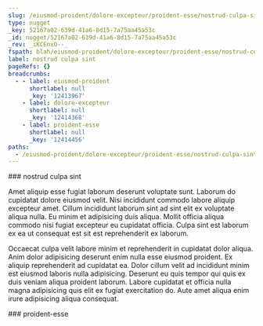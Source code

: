 ```yaml
---
slug: /eiusmod-proident/dolore-excepteur/proident-esse/nostrud-culpa-sint
type: nugget
_key: 52167a02-639d-41a6-8d15-7a75aa45a53c
_id: nugget/52167a02-639d-41a6-8d15-7a75aa45a53c
_rev: _iKCEnxO--_
fspath: blah/eiusmod-proident/dolore-excepteur/proident-esse/nostrud-culpa-sint.md
label: nostrud culpa sint
pageRefs: {}
breadcrumbs:
  - - label: eiusmod-proident
      shortlabel: null
      _key: '12413967'
    - label: dolore-excepteur
      shortlabel: null
      _key: '12414368'
    - label: proident-esse
      shortlabel: null
      _key: '12414456'
paths:
  - /eiusmod-proident/dolore-excepteur/proident-esse/nostrud-culpa-sint
---
```


<NuggetArea>
<Nugget slug="/eiusmod-proident/dolore-excepteur/proident-esse/nostrud-culpa-sint" type="nugget" _key="52167a02-639d-41a6-8d15-7a75aa45a53c" _id="nugget/52167a02-639d-41a6-8d15-7a75aa45a53c" _rev="_iKCEnxO--_" fspath="blah/eiusmod-proident/dolore-excepteur/proident-esse/nostrud-culpa-sint.md" label="nostrud culpa sint" paths="/eiusmod-proident/dolore-excepteur/proident-esse/nostrud-culpa-sint">
<NuggetBody>
### nostrud culpa sint

Amet aliquip esse fugiat laborum deserunt voluptate sunt. Laborum do cupidatat dolore eiusmod velit. Nisi incididunt commodo labore aliquip excepteur amet. Cillum incididunt laborum sint ad sint elit ex voluptate aliqua nulla. Eu minim et adipisicing duis aliqua. Mollit officia aliqua commodo nisi fugiat excepteur eu cupidatat officia. Culpa sint est laborum ex ea ut consequat est sit est reprehenderit ex laborum.

Occaecat culpa velit labore minim et reprehenderit in cupidatat dolor aliqua. Anim dolor adipisicing deserunt enim nulla esse eiusmod proident. Ex aliquip reprehenderit ad cupidatat ea. Dolor cillum velit ad incididunt minim est eiusmod laboris nulla adipisicing. Deserunt eu quis tempor qui quis ex duis veniam aliqua proident laborum. Labore cupidatat et officia nulla magna adipisicing quis elit ex fugiat exercitation do. Aute amet aliqua enim irure adipisicing aliqua consequat.

</NuggetBody>
<Breadcrumbs>
<Crumbs>
<Crumb _key="12413967" label="eiusmod-proident" /><Crumb _key="12414368" label="dolore-excepteur" /><Crumb _key="12414456" label="proident-esse" />
</Crumbs>
</Breadcrumbs>
</Nugget>

<NuggetsInbound>
</NuggetsInbound>
<NuggetsOutbound>
</NuggetsOutbound>
</NuggetArea>
<PassagesInbound>
<Passage direction="inbound" type="passage" _key="12414456" _id="passage/12414456" _rev="_iKCEnxK---" label="proident-esse" passage="proident-esse" fspath="blah/eiusmod-proident/dolore-excepteur/proident-esse" paths="/eiusmod-proident/dolore-excepteur/proident-esse" slug="/eiusmod-proident/dolore-excepteur/proident-esse">
<NuggetBody>
### proident-esse

</NuggetBody>
<Breadcrumbs>
<Crumbs>
<Crumb _key="12413967" label="eiusmod-proident" /><Crumb _key="12414368" label="dolore-excepteur" />
</Crumbs>
</Breadcrumbs>
</Passage>

</PassagesInbound>
<PassagesOutbound>
</PassagesOutbound>